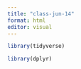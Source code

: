 ```yaml
---
title: "class-jun-14"
format: html
editor: visual
---
```


```r

library(tidyverse)
```


```r
library(dplyr)
```

